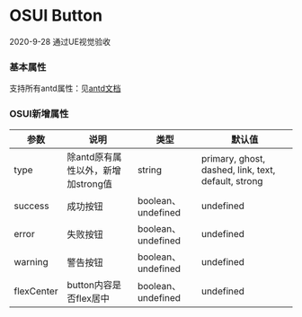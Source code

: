 
<Meta title="设计文档/Button 按钮" />

# OSUI Button

2020-9-28 通过UE视觉验收

### 基本属性

支持所有antd属性：见[antd文档](https://ant.design/components/button-cn/#API)

### OSUI新增属性

| 参数 | 说明 | 类型 | 默认值
| --- | --- | --- | --- |
| type | 除antd原有属性以外，新增加strong值 | string | primary, ghost, dashed, link, text, default, strong |
| success | 成功按钮 | boolean、undefined | undefined |
| error | 失败按钮 | boolean、undefined | undefined |
| warning | 警告按钮 | boolean、undefined | undefined |
| flexCenter | button内容是否flex居中 | boolean、undefined | undefined |

<Preview>
  <Story name="Demo" story={stories.Demo} />
</Preview>
